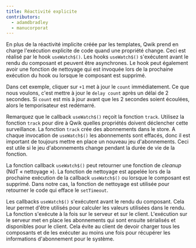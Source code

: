 ```yaml
---
title: Réactivité explicite
contributors:
  - adamdbradley
  - manucorporat
---
```


En plus de la réactivité implicite créée par les templates, Qwik prend en charge l'exécution explicite de code quand une propriété change. Ceci est réalisé par le hook `useWatch$()`. Les hooks `useWatch$()` s'exécutent avant le rendu du composant et peuvent être asynchrones. Le hook peut également avoir une fonction de nettoyage qui est invoquée lors de la prochaine exécution du hook ou lorsque le composant est supprimé.

Dans cet exemple, cliquer sur `+1` met à jour le `count` immédiatement. Ce que nous voulons, c'est mettre à jour le `delay count` après un délai de 2 secondes. Si `count` est mis à jour avant que les 2 secondes soient écoulées, alors le temporisateur est redémarré.

Remarquez que le callback `useWatch$()` reçoit la fonction `track`. Utilisez la fonction `track` pour dire à Qwik quelles propriétés doivent déclencher cette surveillance. La fonction `track` crée des abonnements dans le store. A chaque invocation de `useWatch$()` les abonnements sont effacés, donc il est important de toujours mettre en place un nouveau jeu d'abonnements. Ceci est utile si le jeu d'abonnements change pendant la durée de vie de la fonction.

La fonction callback `useWatch$()` peut retourner une fonction de _cleanup_ (NdT « nettoyage »). La fonction de nettoyage est appelée lors de la prochaine exécution de la callback `useWatch$()` ou lorsque le composant est supprimé. Dans notre cas, la fonction de nettoyage est utilisée pour retourner le code qui efface le `setTimeout`.

Les callbacks `useWatch$()` s'exécutent avant le rendu du composant. Cela leur permet d'être utilisés pour calculer les valeurs utilisées dans le rendu. La fonction s'exécute à la fois sur le serveur et sur le client. L'exécution sur le serveur met en place les abonnements qui sont ensuite sérialisés et disponibles pour le client. Cela évite au client de devoir charger tous les composants et de les exécuter au moins une fois pour récupérer les informations d'abonnement pour le système.
